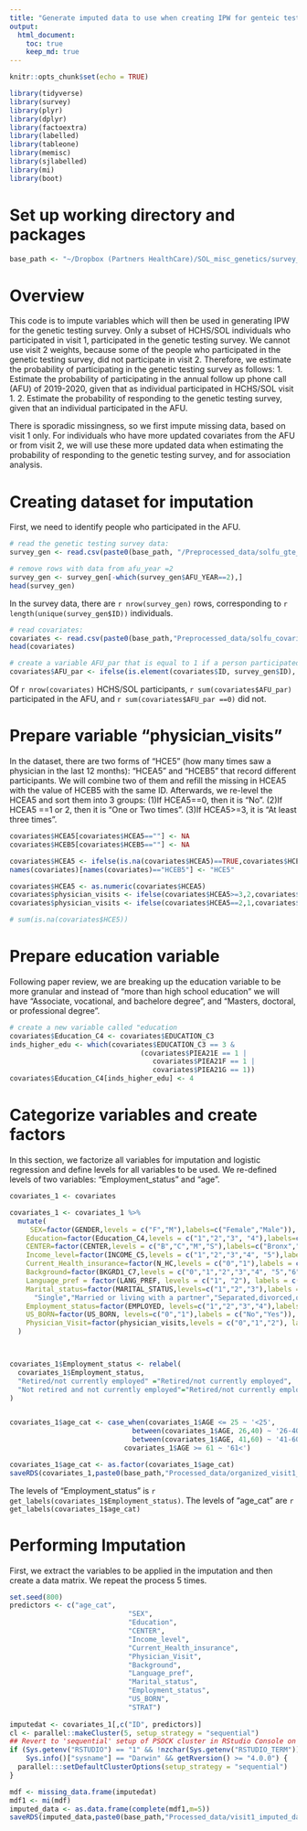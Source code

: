```yaml
---
title: "Generate imputed data to use when creating IPW for genteic testing survey"
output: 
  html_document:
    toc: true
    keep_md: true
---
```


```r
knitr::opts_chunk$set(echo = TRUE)
```


```r
library(tidyverse)
library(survey)
library(plyr)
library(dplyr)
library(factoextra)
library(labelled)
library(tableone)
library(memisc)
library(sjlabelled)
library(mi)
library(boot)
```

# Set up working directory and packages

```r
 
base_path <- "~/Dropbox (Partners HealthCare)/SOL_misc_genetics/survey_gen_test_utilization/20221003_data_code/"

```


# Overview
This code is to impute variables which will then be used in generating IPW for the genetic testing survey. 
Only a subset of HCHS/SOL individuals who participated in visit 1, participated 
in the genetic testing survey. We cannot use visit 2 weights, because some of the
people who participated in the genetic testing survey, did not participate in visit 2.
Therefore, we estimate the probability of participating in the genetic testing survey 
as follows: 
1. Estimate the probability of participating in the annual follow up phone call (AFU)
of 2019-2020, given that as individual participated in HCHS/SOL visit 1. 
2. Estimate the probability of responding to the genetic testing survey, given
that an individual participated in the AFU. 

There is sporadic missingness, so we first impute missing data, based on visit 1 only. For individuals who have more updated covariates from the AFU or from visit 2, we will use these more updated data when estimating the probability of responding to the genetic testing survey, and for association analysis.



# Creating dataset for imputation
First, we need to identify people who participated in the AFU.
```r
# read the genetic testing survey data: 
survey_gen <- read.csv(paste0(base_path, "/Preprocessed_data/solfu_gte_20211122.csv"))

# remove rows with data from afu_year =2 
survey_gen <- survey_gen[-which(survey_gen$AFU_YEAR==2),]
head(survey_gen)

```
In the survey data, there are `r nrow(survey_gen)` rows, corresponding to  `r length(unique(survey_gen$ID))` individuals. 


```r
# read covariates: 
covariates <- read.csv(paste0(base_path,"Preprocessed_data/solfu_covariates_20221003.csv"))
head(covariates)

# create a variable AFU_par that is equal to 1 if a person participated in the AFU:
covariates$AFU_par <- ifelse(is.element(covariates$ID, survey_gen$ID), 1, 0 )
```

Of `r nrow(covariates)` HCHS/SOL participants, `r sum(covariates$AFU_par)` participated in the AFU, and `r sum(covariates$AFU_par ==0)` did not. 


# Prepare variable "physician_visits" 
In the dataset, there are two forms of "HCE5" (how many times saw a physician in the last 12 months): "HCEA5" and "HCEB5" that record different participants. We will combine two of them and refill the missing in HCEA5 with the value of HCEB5 with the same ID.
Afterwards, we re-level the HCEA5 and sort them into 3 groups: 
(1)If HCEA5==0, then it is "No".
(2)If HCEA5 ==1 or 2, then it is "One or Two times". 
(3)If HCEA5>=3, it is "At least three times".
```r
covariates$HCEA5[covariates$HCEA5==""] <- NA
covariates$HCEB5[covariates$HCEB5==""] <- NA

covariates$HCEA5 <- ifelse(is.na(covariates$HCEA5)==TRUE,covariates$HCEB5,covariates$HCEA5)
names(covariates)[names(covariates)=="HCEB5"] <- "HCE5"

covariates$HCEA5 <- as.numeric(covariates$HCEA5)
covariates$physician_visits <- ifelse(covariates$HCEA5>=3,2,covariates$HCEA5)
covariates$physician_visits <- ifelse(covariates$HCEA5==2,1,covariates$physician_visits)

# sum(is.na(covariates$HCE5))

```

# Prepare education variable
Following paper review, we are breaking up the education variable to be more granular and instead of "more than high school education" we will have "Associate, vocational, and bachelore degree", and "Masters, doctoral, or professional degree". 

```r
# create a new variable called "education 
covariates$Education_C4 <- covariates$EDUCATION_C3
inds_higher_edu <- which(covariates$EDUCATION_C3 == 3 & 
                                (covariates$PIEA21E == 1 | 
                                   covariates$PIEA21F == 1 | 
                                   covariates$PIEA21G == 1)) 
covariates$Education_C4[inds_higher_edu] <- 4


```




# Categorize variables and create factors
In this section, we factorize all variables for imputation and logistic regression and define levels for all variables to be used. We re-defined levels of two variables: "Employment_status" and "age". 

```r
covariates_1 <- covariates

covariates_1 <- covariates_1 %>%
  mutate(
     SEX=factor(GENDER,levels = c("F","M"),labels=c("Female","Male")),
    Education=factor(Education_C4,levels = c("1","2","3", "4"),labels=c("<12","12",">12", "Masters, doctoral, professional")),
    CENTER=factor(CENTER,levels = c("B","C","M","S"),labels=c("Bronx","Chicago", "Miami", "San Diego")),
    Income_level=factor(INCOME_C5,levels = c("1","2","3","4", "5"),labels = c("Less than $10,000","$10,001-$20,000","$20,001-$40,000","$40,001-$75,000","More than $75,000")),
    Current_Health_insurance=factor(N_HC,levels = c("0","1"),labels = c("No","Yes")),
    Background=factor(BKGRD1_C7,levels = c("0","1","2","3","4", "5","6"),labels = c("Domician","Central American","Cuban","Mexican","Puerto Rican","South American","More than one/Other heritage")),
    Language_pref = factor(LANG_PREF, levels = c("1", "2"), labels = c("Spanish", "English")),
    Marital_status=factor(MARITAL_STATUS,levels=c("1","2","3"),labels = c(
      "Single","Married or living with a partner","Separated,divorced,or widow(er)")),
    Employment_status=factor(EMPLOYED, levels=c("1","2","3","4"),labels = c("Retired/not currently employed","Not retired and not currently employed","Employed part-time(<=35 hours/week)","Employed full-time(>35 hours/week)")),
    US_BORN=factor(US_BORN, levels=c("0","1"),labels = c("No","Yes")),
    Physician_Visit=factor(physician_visits,levels = c("0","1","2"), labels = c("No","One or two times","At least three times"))
  )



covariates_1$Employment_status <- relabel(
  covariates_1$Employment_status,
  "Retired/not currently employed" ="Retired/not currently employed",
  "Not retired and not currently employed"="Retired/not currently employed"
)


covariates_1$age_cat <- case_when(covariates_1$AGE <= 25 ~ '<25',
                              between(covariates_1$AGE, 26,40) ~ '26-40',
                              between(covariates_1$AGE, 41,60) ~ '41-60',
                            covariates_1$AGE >= 61 ~ '61<')

covariates_1$age_cat <- as.factor(covariates_1$age_cat)
saveRDS(covariates_1,paste0(base_path,"Processed_data/organized_visit1_covariates.RData"))
```

The levels of "Employment_status" is `r get_labels(covariates_1$Employment_status)`. The levels of "age_cat" are `r get_labels(covariates_1$age_cat)`



# Performing Imputation
First, we extract the variables to be applied in the imputation and then create a data matrix. We repeat the process 5 times. 
```r
set.seed(800)
predictors <- c("age_cat",
                             "SEX",
                             "Education",
                             "CENTER",
                             "Income_level",
                             "Current_Health_insurance",
                             "Physician_Visit",
                             "Background", 
                             "Language_pref", 
                             "Marital_status",
                             "Employment_status", 
                             "US_BORN",
                             "STRAT")
  
imputedat <- covariates_1[,c("ID", predictors)]
cl <- parallel::makeCluster(5, setup_strategy = "sequential")
## Revert to 'sequential' setup of PSOCK cluster in RStudio Console on macOS and R 4.0.0
if (Sys.getenv("RSTUDIO") == "1" && !nzchar(Sys.getenv("RSTUDIO_TERM")) &&
    Sys.info()["sysname"] == "Darwin" && getRversion() >= "4.0.0") {
  parallel:::setDefaultClusterOptions(setup_strategy = "sequential")
}

mdf <- missing_data.frame(imputedat)
mdf1 <- mi(mdf)
imputed_data <- as.data.frame(complete(mdf1,m=5))
saveRDS(imputed_data,paste0(base_path,"Processed_data/visit1_imputed_data.RData"))

```




